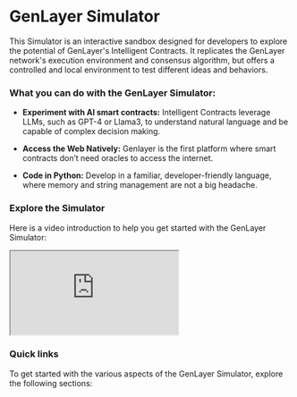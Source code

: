 # GenLayer Simulator

This Simulator is an interactive sandbox designed for developers to explore the potential of GenLayer's Intelligent Contracts. It replicates the GenLayer network's execution environment and consensus algorithm, but offers a controlled and local environment to test different ideas and behaviors.

### What you can do with the GenLayer Simulator:

- **Experiment with AI smart contracts:** Intelligent Contracts leverage LLMs, such as GPT-4 or Llama3, to understand natural language and be capable of complex decision making.

- **Access the Web Natively:** Genlayer is the first platform where smart contracts don’t need oracles to access the internet.

- **Code in Python:** Develop in a familiar, developer-friendly language, where memory and string management are not a big headache.

### Explore the Simulator
Here is a video introduction to help you get started with the GenLayer Simulator:


<Bleed>
  <div style={{ position: "relative", paddingBottom: "56.25%", height: 0, overflow: "hidden", maxWidth: "100%" }}>
    <iframe
      style={{ position: "absolute", top: 0, left: 0, width: "100%", height: "100%" }}
      src="https://www.youtube.com/embed/G4N-oErlIBI?si=ZkWRT6Ya2mjJWuP8"
      allow="accelerometer; autoplay; clipboard-write; encrypted-media; gyroscope; picture-in-picture"
      allowFullScreen
    ></iframe>
  </div>
</Bleed>



### Quick links
To get started with the various aspects of the GenLayer Simulator, explore the following sections:


<Cards>
  <Card title="🚀 Getting Started" href="/simulator/installation" />
  <Card title="🔄 Usage and Interaction" href="/simulator/usage-and-interaction"/>
  <Card title="📝 Intelligent Contract Syntax" href="/simulator/usage-and-interaction"/>
  <Card title="📚 Use Cases" href="/simulator/use-cases" />
  <Card title="🚧 Limitations" href="/simulator/limitations" />
  <Card title="🔧 Troubleshooting" href="/simulator/troubleshooting" />
</Cards>
